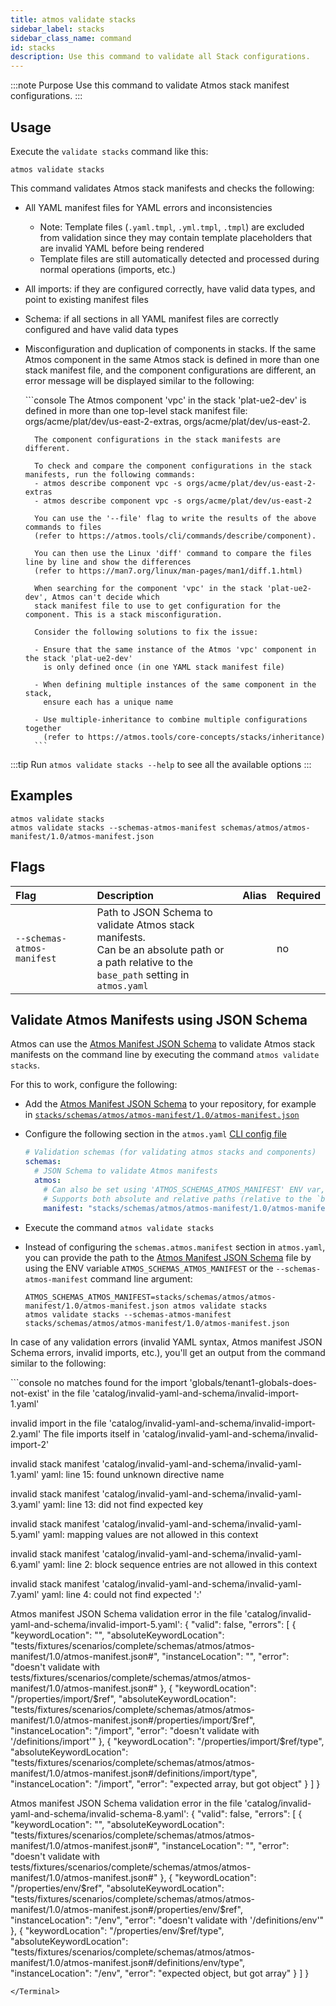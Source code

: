 ```yaml
---
title: atmos validate stacks
sidebar_label: stacks
sidebar_class_name: command
id: stacks
description: Use this command to validate all Stack configurations.
---
```


:::note Purpose
Use this command to validate Atmos stack manifest configurations.
:::

<Screengrab title="atmos validate stacks --help" slug="atmos-validate-stacks--help" />

## Usage

Execute the `validate stacks` command like this:

```shell
atmos validate stacks
```

This command validates Atmos stack manifests and checks the following:

- All YAML manifest files for YAML errors and inconsistencies
  - Note: Template files (`.yaml.tmpl`, `.yml.tmpl`, `.tmpl`) are excluded from validation since they may contain template placeholders that are invalid YAML before being rendered
  - Template files are still automatically detected and processed during normal operations (imports, etc.)

- All imports: if they are configured correctly, have valid data types, and point to existing manifest files

- Schema: if all sections in all YAML manifest files are correctly configured and have valid data types

- Misconfiguration and duplication of components in stacks. If the same Atmos component in the same Atmos stack is
  defined in more than one stack manifest file, and the component configurations are different, an error message will
  be displayed similar to the following:

    <Terminal title="atmos validate stacks">
        ```console
        The Atmos component 'vpc' in the stack 'plat-ue2-dev' is defined in more than one
        top-level stack manifest file: orgs/acme/plat/dev/us-east-2-extras, orgs/acme/plat/dev/us-east-2.

        The component configurations in the stack manifests are different.

        To check and compare the component configurations in the stack manifests, run the following commands:
        - atmos describe component vpc -s orgs/acme/plat/dev/us-east-2-extras
        - atmos describe component vpc -s orgs/acme/plat/dev/us-east-2

        You can use the '--file' flag to write the results of the above commands to files
        (refer to https://atmos.tools/cli/commands/describe/component).

        You can then use the Linux 'diff' command to compare the files line by line and show the differences
        (refer to https://man7.org/linux/man-pages/man1/diff.1.html)

        When searching for the component 'vpc' in the stack 'plat-ue2-dev', Atmos can't decide which
        stack manifest file to use to get configuration for the component. This is a stack misconfiguration.

        Consider the following solutions to fix the issue:

        - Ensure that the same instance of the Atmos 'vpc' component in the stack 'plat-ue2-dev'
          is only defined once (in one YAML stack manifest file)

        - When defining multiple instances of the same component in the stack,
          ensure each has a unique name

        - Use multiple-inheritance to combine multiple configurations together
          (refer to https://atmos.tools/core-concepts/stacks/inheritance)
        ```
    </Terminal>

:::tip
Run `atmos validate stacks --help` to see all the available options
:::

## Examples

```shell
atmos validate stacks
atmos validate stacks --schemas-atmos-manifest schemas/atmos/atmos-manifest/1.0/atmos-manifest.json
```

## Flags

| Flag                       | Description                                                                                                                                           | Alias | Required |
|:---------------------------|:------------------------------------------------------------------------------------------------------------------------------------------------------|:------|:---------|
| `--schemas-atmos-manifest` | Path to JSON Schema to validate Atmos stack manifests.<br/>Can be an absolute path or <br/>a path relative to the `base_path` setting in `atmos.yaml` |       | no       |

## Validate Atmos Manifests using JSON Schema

Atmos can use the [Atmos Manifest JSON Schema](pathname:///schemas/atmos/atmos-manifest/1.0/atmos-manifest.json) to validate Atmos stack manifests
on the command line by executing the command `atmos validate stacks`.

For this to work, configure the following:

- Add the [Atmos Manifest JSON Schema](pathname:///schemas/atmos/atmos-manifest/1.0/atmos-manifest.json) to your repository, for example
  in  [`stacks/schemas/atmos/atmos-manifest/1.0/atmos-manifest.json`](https://github.com/cloudposse/atmos/blob/master/examples/quick-start-advanced/stacks/schemas/atmos/atmos-manifest/1.0/atmos-manifest.json)

- Configure the following section in the `atmos.yaml` [CLI config file](/cli/configuration)

  ```yaml title="atmos.yaml"
  # Validation schemas (for validating atmos stacks and components)
  schemas:
    # JSON Schema to validate Atmos manifests
    atmos:
      # Can also be set using 'ATMOS_SCHEMAS_ATMOS_MANIFEST' ENV var, or '--schemas-atmos-manifest' command-line arguments
      # Supports both absolute and relative paths (relative to the `base_path` setting in `atmos.yaml`)
      manifest: "stacks/schemas/atmos/atmos-manifest/1.0/atmos-manifest.json"
  ```

- Execute the command `atmos validate stacks`

- Instead of configuring the `schemas.atmos.manifest` section in `atmos.yaml`, you can provide the path to
  the [Atmos Manifest JSON Schema](pathname:///schemas/atmos/atmos-manifest/1.0/atmos-manifest.json) file by using the ENV variable `ATMOS_SCHEMAS_ATMOS_MANIFEST`
  or the
  `--schemas-atmos-manifest` command line argument:

  ```shell
  ATMOS_SCHEMAS_ATMOS_MANIFEST=stacks/schemas/atmos/atmos-manifest/1.0/atmos-manifest.json atmos validate stacks
  atmos validate stacks --schemas-atmos-manifest stacks/schemas/atmos/atmos-manifest/1.0/atmos-manifest.json
  ```

In case of any validation errors (invalid YAML syntax, Atmos manifest JSON Schema errors, invalid imports, etc.), you'll get an output from the
command similar to the following:

<Terminal title="atmos validate stacks">
```console
no matches found for the import 'globals/tenant1-globals-does-not-exist' in the
file 'catalog/invalid-yaml-and-schema/invalid-import-1.yaml'

invalid import in the file 'catalog/invalid-yaml-and-schema/invalid-import-2.yaml'
The file imports itself in 'catalog/invalid-yaml-and-schema/invalid-import-2'

invalid stack manifest 'catalog/invalid-yaml-and-schema/invalid-yaml-1.yaml'
yaml: line 15: found unknown directive name

invalid stack manifest 'catalog/invalid-yaml-and-schema/invalid-yaml-3.yaml'
yaml: line 13: did not find expected key

invalid stack manifest 'catalog/invalid-yaml-and-schema/invalid-yaml-5.yaml'
yaml: mapping values are not allowed in this context

invalid stack manifest 'catalog/invalid-yaml-and-schema/invalid-yaml-6.yaml'
yaml: line 2: block sequence entries are not allowed in this context

invalid stack manifest 'catalog/invalid-yaml-and-schema/invalid-yaml-7.yaml'
yaml: line 4: could not find expected ':'

Atmos manifest JSON Schema validation error in the
file 'catalog/invalid-yaml-and-schema/invalid-import-5.yaml':
{
  "valid": false,
  "errors": [
    {
      "keywordLocation": "",
      "absoluteKeywordLocation": "tests/fixtures/scenarios/complete/schemas/atmos/atmos-manifest/1.0/atmos-manifest.json#",
      "instanceLocation": "",
      "error": "doesn't validate with tests/fixtures/scenarios/complete/schemas/atmos/atmos-manifest/1.0/atmos-manifest.json#"
    },
    {
      "keywordLocation": "/properties/import/$ref",
      "absoluteKeywordLocation": "tests/fixtures/scenarios/complete/schemas/atmos/atmos-manifest/1.0/atmos-manifest.json#/properties/import/$ref",
      "instanceLocation": "/import",
      "error": "doesn't validate with '/definitions/import'"
    },
    {
      "keywordLocation": "/properties/import/$ref/type",
      "absoluteKeywordLocation": "tests/fixtures/scenarios/complete/schemas/atmos/atmos-manifest/1.0/atmos-manifest.json#/definitions/import/type",
      "instanceLocation": "/import",
      "error": "expected array, but got object"
    }
  ]
}

Atmos manifest JSON Schema validation error in the
file 'catalog/invalid-yaml-and-schema/invalid-schema-8.yaml':
{
  "valid": false,
  "errors": [
    {
      "keywordLocation": "",
      "absoluteKeywordLocation": "tests/fixtures/scenarios/complete/schemas/atmos/atmos-manifest/1.0/atmos-manifest.json#",
      "instanceLocation": "",
      "error": "doesn't validate with tests/fixtures/scenarios/complete/schemas/atmos/atmos-manifest/1.0/atmos-manifest.json#"
    },
    {
      "keywordLocation": "/properties/env/$ref",
      "absoluteKeywordLocation": "tests/fixtures/scenarios/complete/schemas/atmos/atmos-manifest/1.0/atmos-manifest.json#/properties/env/$ref",
      "instanceLocation": "/env",
      "error": "doesn't validate with '/definitions/env'"
    },
    {
      "keywordLocation": "/properties/env/$ref/type",
      "absoluteKeywordLocation": "tests/fixtures/scenarios/complete/schemas/atmos/atmos-manifest/1.0/atmos-manifest.json#/definitions/env/type",
      "instanceLocation": "/env",
      "error": "expected object, but got array"
    }
  ]
}
```
</Terminal>
